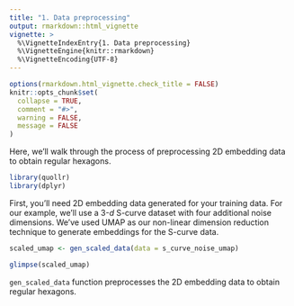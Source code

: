 ```yaml
---
title: "1. Data preprocessing"
output: rmarkdown::html_vignette
vignette: >
  %\VignetteIndexEntry{1. Data preprocessing}
  %\VignetteEngine{knitr::rmarkdown}
  %\VignetteEncoding{UTF-8}
---
```


```r
options(rmarkdown.html_vignette.check_title = FALSE)
knitr::opts_chunk$set(
  collapse = TRUE,
  comment = "#>",
  warning = FALSE, 
  message = FALSE
)
```

Here, we'll walk through the process of preprocessing 2D embedding data to obtain regular hexagons.

```r
library(quollr)
library(dplyr)
```

First, you'll need 2D embedding data generated for your training data. For our example, we'll use a 3-$d$ S-curve dataset with four additional noise dimensions. We've used UMAP as our non-linear dimension reduction technique to generate embeddings for the S-curve data.

```r
scaled_umap <- gen_scaled_data(data = s_curve_noise_umap)

glimpse(scaled_umap)
```

`gen_scaled_data` function preprocesses the 2D embedding data to obtain regular hexagons. 
